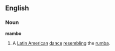 ==English==

===Noun===

'''mambo'''

#A [[Latin America]]n [[dance]] [[resemble|resembling]] the [[rumba]].